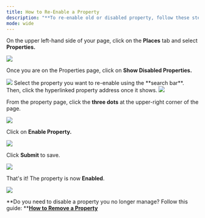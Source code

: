 ---
title: How to Re-Enable a Property
description: "**To re-enable old or disabled property, follow these steps:**"
mode: wide
---
On the upper left-hand side of your page, click on the **Places** tab and select **Properties.**

<Frame>
  <img src="/images/rtaImage-896.jpg"/>
</Frame>

Once you are on the Properties page, click on **Show Disabled Properties.**

<Frame>
  <img src="/images/rtaImage-897.jpg"/>
</Frame>
Select the property you want to re-enable using the **search bar**. Then, click the hyperlinked property address once it shows.


<Frame>
  <img src="/images/rtaImage-898.jpg"/>
</Frame>

From the property page, click the **three dots** at the upper-right corner of the page.

<Frame>
  <img src="/images/rtaImage-899.jpg"/>
</Frame>

Click on **Enable Property.**


<Frame>
  <img src="/images/rtaImage-900.jpg"/>
</Frame>

Click **Submit** to save.

<Frame>
  <img src="/images/rtaImage-901.jpg"/>
</Frame>


That's it! The property is now **Enabled**.

<Frame>
  <img src="/images/rtaImage-902.jpg"/>
</Frame>

**Do you need to disable a property you no longer manage? Follow this guide: **[**How to Remove a Property**](/s/topic/0TO5e000000h9wqGAA/How-to-Remove-Properties)
